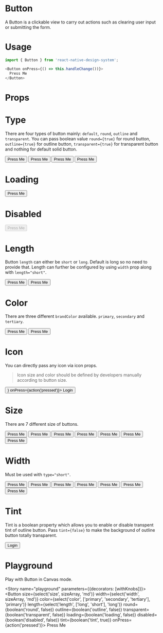 
<Meta title="Button" component={Button} />

# Button

A Button is a clickable view to carry out actions such as clearing user input or submitting the form.

# Usage

```js
import { Button } from 'react-native-design-system';

<Button onPress={() => this.handleChange())}>
  Press Me
</Button>
```

# Props

<Props of={Button} />

# Type

There are four types of button mainly: `default`, `round`, `outline` and `transparent`. You can pass boolean value `round={true}` for round button, `outline={true}` for outline button, `transparent={true}` for transparent button and nothing for default solid button.

<Preview>
  <Story name="type">
    <Stack>
      <Button onPress={action('pressed')}>Press Me</Button>
      <Button round onPress={action('pressed')}>
        Press Me
      </Button>
      <Button outline onPress={action('pressed')}>
        Press Me
      </Button>
      <Button transparent onPress={action('pressed')}>
        Press Me
      </Button>
    </Stack>
  </Story>
</Preview>

# Loading

<Preview>
  <Story name="loading">
    <Button loading onPress={action('pressed')}>
      Press Me
    </Button>
  </Story>
</Preview>

# Disabled

<Preview>
  <Story name="disabled">
    <Button disabled onPress={action('pressed')}>
      Press Me
    </Button>
  </Story>
</Preview>

# Length

Button `length` can either be `short` or `long`. Default is long so no need to provide that. Length can further be configured by using `width` prop along with `length="short"`.

<Preview>
  <Story name="length">
    <Stack>
      <Button length="short" onPress={action('pressed')}>
        Press Me
      </Button>
      <Button length="long" onPress={action('pressed')}>
        Press Me
      </Button>
    </Stack>
  </Story>
</Preview>

# Color

There are three different `brandColor` available. `primary`, `secondary` and `tertiary`.

<Preview>
  <Story name="color">
    <Stack>
      <Button color="primary" onPress={action('pressed')}>
        Press Me
      </Button>
      <Button color="secondary" onPress={action('pressed')}>
        Press Me
      </Button>
    </Stack>
  </Story>
</Preview>

# Icon

You can directly pass any icon via icon props.

> Icon size and color should be defined by developers manually according to button size.

<Preview>
  <Story name="icon">
    <Button
      icon={<Feather name="user" size={24} color="white" />}
      onPress={action('pressed')}>
      Login
    </Button>
  </Story>
</Preview>

# Size

There are 7 different size of buttons.

<Preview>
  <Story name="size">
    <Stack>
      <Button size="xs" onPress={action('pressed')}>
        Press Me
      </Button>
      <Button size="xs" onPress={action('pressed')}>
        Press Me
      </Button>
      <Button size="sm" onPress={action('pressed')}>
        Press Me
      </Button>
      <Button size="md" onPress={action('pressed')}>
        Press Me
      </Button>
      <Button size="lg" onPress={action('pressed')}>
        Press Me
      </Button>
      <Button size="xl" onPress={action('pressed')}>
        Press Me
      </Button>
      <Button size="2xl" onPress={action('pressed')}>
        Press Me
      </Button>
    </Stack>
  </Story>
</Preview>

# Width

Must be used with `type="short"`.

<Preview>
  <Story name="width">
    <Stack>
      <Button length="short" width="xxsmall" onPress={action('pressed')}>
        Press Me
      </Button>
      <Button length="short" width="xsmall" onPress={action('pressed')}>
        Press Me
      </Button>
      <Button length="short" width="small" onPress={action('pressed')}>
        Press Me
      </Button>
      <Button length="short" width="md" onPress={action('pressed')}>
        Press Me
      </Button>
      <Button length="short" width="large" onPress={action('pressed')}>
        Press Me
      </Button>
      <Button length="short" width="xlarge" onPress={action('pressed')}>
        Press Me
      </Button>
      <Button length="short" width="xxlarge" onPress={action('pressed')}>
        Press Me
      </Button>
    </Stack>
  </Story>
</Preview>

# Tint

Tint is a boolean property which allows you to enable or disable transpent tint of outline button. Pass `tint={false}` to make the background of outline button totally transparent.

<Preview>
  <Story name="tint">
    <Button outline tint={false} onPress={action('pressed')}>
      Login
    </Button>
  </Story>
</Preview>

# Playground

Play with Button in Canvas mode.

<Story name="playground" parameters={{decorators: [withKnobs]}}>
  <Button
    size={select('size', sizeArray, 'md')}
    width={select('width', sizeArray, 'md')}
    color={select('color', ['primary', 'secondary', 'tertiary'], 'primary')}
    length={select('length', ['long', 'short'], 'long')}
    round={boolean('round', false)}
    outline={boolean('outline', false)}
    transparent={boolean('transparent', false)}
    loading={boolean('loading', false)}
    disabled={boolean('disabled', false)}
    tint={boolean('tint', true)}
    onPress={action('pressed')}>
    Press Me
  </Button>
</Story>
